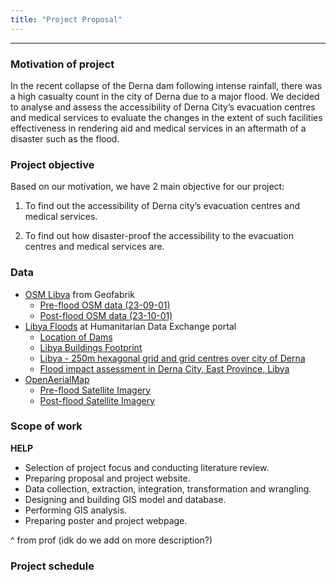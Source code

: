 ```yaml
---
title: "Project Proposal"
---
```

___

### Motivation of project

In the recent collapse of the Derna dam following intense rainfall, there was a high casualty count in the city of Derna due to a major flood. We decided to analyse and assess the accessibility of Derna City’s evacuation centres and medical services to evaluate the changes in the extent of such facilities effectiveness in rendering aid and medical services in an aftermath of a disaster such as the flood.

### Project objective

Based on our motivation, we have 2 main objective for our project:

1. To find out the accessibility of Derna city’s evacuation centres and medical services. 

2. To find out how disaster-proof the accessibility to the evacuation centres and medical services are.

### Data

- [OSM Libya](https://download.geofabrik.de/africa/libya.html) from Geofabrik
  - [Pre-flood OSM data (23-09-01)](https://download.geofabrik.de/africa/libya-230901-free.shp.zip)
  - [Post-flood OSM data (23-10-01)](https://download.geofabrik.de/africa/libya-231001-free.shp.zip)
- [Libya Floods](https://data.humdata.org/event/f1c3a777-4079-49fb-9d64-12a72f46f1e3) at Humanitarian Data Exchange portal
  - [Location of Dams](https://data.humdata.org/dataset/dam-locations-east-libya)
  - [Libya Buildings Footprint](https://data.humdata.org/dataset/buildings-footprint-floods-derna-libya)
  - [Libya - 250m hexagonal grid and grid centres over city of Derna](https://data.humdata.org/dataset/250m-hexagonal-gird-over-city-of-derna)
  - [Flood impact assessment in Derna City, East Province, Libya](https://data.humdata.org/dataset/flood-impact-assessment-in-derna-city-east-province-libya)
- [OpenAerialMap](https://openaerialmap.org/)
  - [Pre-flood Satellite Imagery](https://map.openaerialmap.org/#/22.67578125,32.697177359290635,8/square/1221022202/6502b83e0906de000167e696?_k=baen2a)
  - [Post-flood Satellite Imagery](https://map.openaerialmap.org/#/22.67578125,32.697177359290635,8/square/1221022202/65029d220906de000167e685?_k=tourdg)

### Scope of work

**HELP**


- Selection of project focus and conducting literature review.
- Preparing proposal and project website.
- Data collection, extraction, integration, transformation and wrangling.
- Designing and building GIS model and database.
- Performing GIS analysis.
- Preparing poster and project webpage.

^ from prof (idk do we add on more description?)

### Project schedule
